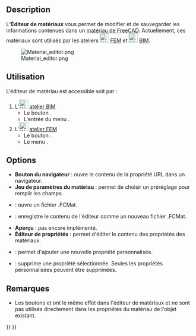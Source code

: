 <languages/>

{{Docnav/fr
|[[FEM_MaterialReinforced/fr|Matériau renforcé]]
|[[FEM_ElementGeometry1D/fr|Coupe transversale d'un élément 1D]]
|[[FEM_Workbench/fr|Atelier FEM]]
|IconL=FEM_MaterialReinforced.svg
|IconR=FEM_ElementGeometry1D.svg
|IconC=Workbench_FEM.svg
}}

<div class="mw-translate-fuzzy">
{{VeryImportantMessage|Cette version de commande est obsolète<br>
Elle a été modifiée dans {{VersionPlus/fr|1.0}} et permet d'accéder à [[Material_Edit/fr|Éditeur de matériaux]].}}
</div>

{{GuiCommandContainer
|
{{GuiCommand/fr
|Name=FEM MaterialEditor
|Name/fr=FEM Éditeur de matériaux
|MenuLocation=Modèle → Matériaux → Éditeur de matériaux
|Workbenches=[[FEM_Workbench/fr|FEM]], [[Arch_Workbench/fr|Arch]]
|Version=0.18
|SeeAlso=[[Arch_SetMaterial/fr|Arch Matériau]], [[FEM_tutorial/fr|Tutoriel FEM]]
}}
{{GuiCommandFemInfo/fr
|Solvers=Tous
}}
}}

==Description==

L''''Éditeur de matériaux''' vous permet de modifier et de sauvegarder les informations contenues dans un [[Material/fr|matériau de FreeCAD]]. Actuellement, ces matériaux sont utilisés par les ateliers [[Image:Workbench_FEM.svg|24px]] [[FEM_Workbench/fr|FEM]] et [[Image:Workbench_BIM.svg|24px]] [[BIM_Workbench/fr|BIM]].

[[Image:Material editor.png]]

<span id="Usage"></span>
==Utilisation== 

L'éditeur de matériau est accessible soit par :

# L'[[Image:Workbench_BIM.svg|24px]] [[BIM_Workbench/fr|atelier BIM]]
#* Le bouton {{Button|[[Image:BIM_Material.svg|16px]] [[BIM_Material/fr|Matériau]]}}.
#* L'entrée du menu {{MenuCommand|Gestion → [[Image:BIM_Material.svg|16px]] Matériau}}.
# L'[[Image:Workbench_FEM.svg|24px]] [[FEM_Workbench/fr|atelier FEM]]
#* Le bouton {{Button|[[Image:FEM_MaterialEditor.svg|16px]] [[FEM_MaterialEditor/fr|Éditeur de matériaux]]}}.
#* Le menu {{MenuCommand|Modèle → Matériaux → [[Image:FEM_MaterialEditor.svg|16px]] Éditeur de matériaux}}.

== Options ==

* '''Bouton du navigateur''' : ouvre le contenu de la propriété URL dans un navigateur.
* '''Jeu de paramètres du matériau''' :  permet de choisir un préréglage pour remplir les champs.
* {{Button|Ouvrir}} : ouvre un fichier .FCMat.
* {{Button|Enregistrer sous}} : enregistre le contenu de l'éditeur comme un nouveau fichier .FCMat.
* '''Aperçu''' :  pas encore implémenté.
* '''Éditeur de propriétés''' : permet d'éditer le contenu des propriétés des matériaux.
* {{Button|Ajouter une propriété}} : permet d'ajouter une nouvelle propriété personnalisée.
* {{Button|Supprimer la propriété}} : supprime une propriété sélectionnée. Seules les propriétés personnalisées peuvent être supprimées.

<span id="Notes"></span>
== Remarques ==

* Les boutons {{Button|OK}} et {{Button|Annuler}} ont le même effet dans l'éditeur de matériaux et ne sont pas utilisés directement dans les propriétés du matériau de l'objet existant.


{{Docnav/fr
|[[FEM_MaterialReinforced/fr|Matériau renforcé]]
|[[FEM_ElementGeometry1D/fr|Coupe transversale d'un élément 1D]]
|[[FEM_Workbench/fr|Atelier FEM]]
|IconL=FEM_MaterialReinforced.svg
|IconR=FEM_ElementGeometry1D.svg
|IconC=Workbench_FEM.svg
}}

{{FEM Tools navi{{#translation:}}}}
{{Userdocnavi{{#translation:}}}}